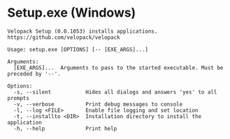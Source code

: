 # Setup.exe (Windows)
```
Velopack Setup (0.0.1053) installs applications.
https://github.com/velopack/velopack

Usage: setup.exe [OPTIONS] [-- [EXE_ARGS]...]

Arguments:
  [EXE_ARGS]...  Arguments to pass to the started executable. Must be preceded by '--'.

Options:
  -s, --silent           Hides all dialogs and answers 'yes' to all prompts
  -v, --verbose          Print debug messages to console
  -l, --log <FILE>       Enable file logging and set location
  -t, --installto <DIR>  Installation directory to install the application
  -h, --help             Print help



```